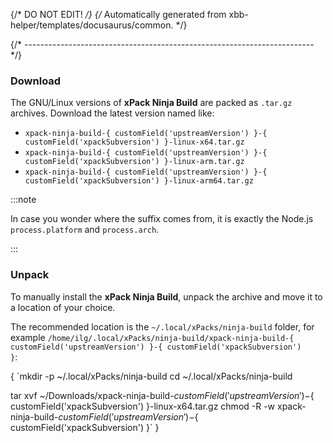 {/* DO NOT EDIT! */}
{/* Automatically generated from xbb-helper/templates/docusaurus/common. */}



{/* ------------------------------------------------------------------------ */}

### Download

The GNU/Linux versions of **xPack Ninja Build**
are packed as `.tar.gz` archives.
Download the latest version named like:

* <code>xpack-ninja-build-{ customField('upstreamVersion') }-{ customField('xpackSubversion') }-linux-x64.tar.gz</code>
* <code>xpack-ninja-build-{ customField('upstreamVersion') }-{ customField('xpackSubversion') }-linux-arm.tar.gz</code>
* <code>xpack-ninja-build-{ customField('upstreamVersion') }-{ customField('xpackSubversion') }-linux-arm64.tar.gz</code>

:::note

In case you wonder where the suffix comes
from, it is exactly the Node.js `process.platform` and `process.arch`.

:::

### Unpack

To manually install the <b>xPack Ninja Build</b>,
unpack the archive and move it to a location of your choice.

The recommended location is
the <code>~/.local/xPacks/ninja-build</code> folder, for
example <code>/home/ilg/.local/xPacks/ninja-build/xpack-ninja-build-{ customField('upstreamVersion') }-{ customField('xpackSubversion') }</code>:

<CodeBlock language="console"> {
`mkdir -p ~/.local/xPacks/ninja-build
cd ~/.local/xPacks/ninja-build

tar xvf ~/Downloads/xpack-ninja-build-${ customField('upstreamVersion') }-${ customField('xpackSubversion') }-linux-x64.tar.gz
chmod -R -w xpack-ninja-build-${ customField('upstreamVersion') }-${ customField('xpackSubversion') }`
} </CodeBlock>
